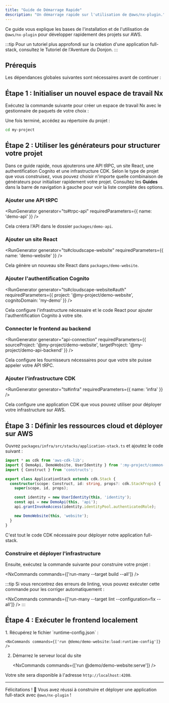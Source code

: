 ```yaml
---
title: "Guide de Démarrage Rapide"
description: "Un démarrage rapide sur l'utilisation de @aws/nx-plugin."
---
```





Ce guide vous explique les bases de l'installation et de l'utilisation de `@aws/nx-plugin` pour développer rapidement des projets sur AWS.

:::tip
Pour un tutoriel plus approfondi sur la création d'une application full-stack, consultez le <Link path="get_started/tutorials/dungeon-game/overview">Tutoriel de l'Aventure du Donjon</Link>.
:::

## Prérequis

Les dépendances globales suivantes sont nécessaires avant de continuer :

<Snippet name="prerequisites" />

## Étape 1 : Initialiser un nouvel espace de travail Nx

Exécutez la commande suivante pour créer un espace de travail Nx avec le gestionnaire de paquets de votre choix :

<CreateNxWorkspaceCommand workspace="my-project" />

Une fois terminé, accédez au répertoire du projet :

```sh
cd my-project
```

## Étape 2 : Utiliser les générateurs pour structurer votre projet

Dans ce guide rapide, nous ajouterons une API tRPC, un site React, une authentification Cognito et une infrastructure CDK. Selon le type de projet que vous construisez, vous pouvez choisir n'importe quelle combinaison de générateurs pour initialiser rapidement votre projet. Consultez les **Guides** dans la barre de navigation à gauche pour voir la liste complète des options.

### Ajouter une API tRPC

<RunGenerator generator="ts#trpc-api" requiredParameters={{ name: 'demo-api' }} />

Cela créera l'API dans le dossier `packages/demo-api`.

### Ajouter un site React

<RunGenerator generator="ts#cloudscape-website" requiredParameters={{ name: 'demo-website' }} />

Cela génère un nouveau site React dans `packages/demo-website`.

### Ajouter l'authentification Cognito

<RunGenerator generator="ts#cloudscape-website#auth" requiredParameters={{ project: '@my-project/demo-website', cognitoDomain: 'my-demo' }} />

Cela configure l'infrastructure nécessaire et le code React pour ajouter l'authentification Cognito à votre site.

### Connecter le frontend au backend

<RunGenerator generator="api-connection" requiredParameters={{ sourceProject: '@my-project/demo-website', targetProject: '@my-project/demo-api-backend' }} />

Cela configure les fournisseurs nécessaires pour que votre site puisse appeler votre API tRPC.

### Ajouter l'infrastructure CDK

<RunGenerator generator="ts#infra" requiredParameters={{ name: 'infra' }} />

Cela configure une application CDK que vous pouvez utiliser pour déployer votre infrastructure sur AWS.

## Étape 3 : Définir les ressources cloud et déployer sur AWS

Ouvrez `packages/infra/src/stacks/application-stack.ts` et ajoutez le code suivant :

```typescript
import * as cdk from 'aws-cdk-lib';
import { DemoApi, DemoWebsite, UserIdentity } from ':my-project/common-constructs';
import { Construct } from 'constructs';

export class ApplicationStack extends cdk.Stack {
  constructor(scope: Construct, id: string, props?: cdk.StackProps) {
    super(scope, id, props);

    const identity = new UserIdentity(this, 'identity');
    const api = new DemoApi(this, 'api');
    api.grantInvokeAccess(identity.identityPool.authenticatedRole);

    new DemoWebsite(this, 'website');
  }
}
```

C'est tout le code CDK nécessaire pour déployer notre application full-stack.

### Construire et déployer l'infrastructure

Ensuite, exécutez la commande suivante pour construire votre projet :

<NxCommands commands={['run-many --target build --all']} />

:::tip
Si vous rencontrez des erreurs de linting, vous pouvez exécuter cette commande pour les corriger automatiquement :

<NxCommands commands={['run-many --target lint --configuration=fix --all']} />
:::

## Étape 4 : Exécuter le frontend localement

<Steps>
1. Récupérez le fichier `runtime-config.json` :

    <NxCommands commands={['run @demo/demo-website:load:runtime-config']} />

2. Démarrez le serveur local du site

    <NxCommands commands={['run @demo/demo-website:serve']} />
</Steps>

Votre site sera disponible à l'adresse `http://localhost:4200`.

---

Félicitations ! 🎉 Vous avez réussi à construire et déployer une application full-stack avec `@aws/nx-plugin` !